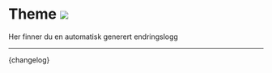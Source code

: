 

<Meta title="Changelog/Theme" />

# Theme [![](https://img.shields.io/npm/v/@arbeidstilsynet/design-theme?label=latest%20release&color=0051be)](https://www.npmjs.com/package/@arbeidstilsynet/design-theme)

Her finner du en automatisk generert endringslogg

---

<Markdown>{changelog}</Markdown>
